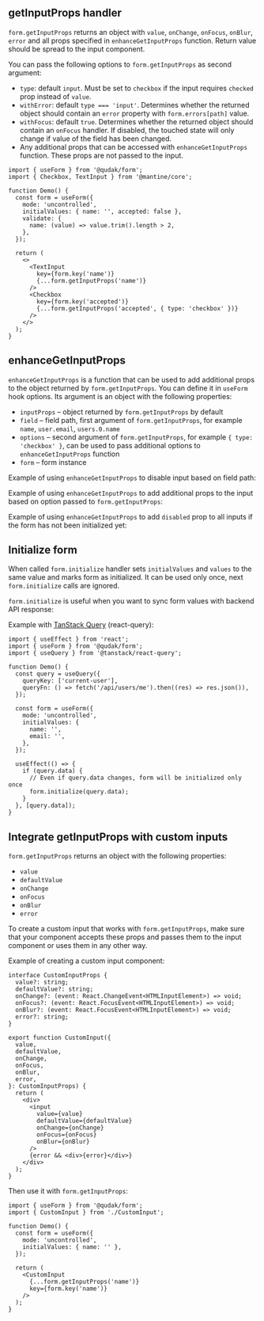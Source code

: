 

## getInputProps handler

`form.getInputProps` returns an object with `value`, `onChange`, `onFocus`, `onBlur`, `error`
and all props specified in `enhanceGetInputProps` function. Return value should be spread to the input component.

You can pass the following options to `form.getInputProps` as second argument:

- `type`: default `input`. Must be set to `checkbox` if the input requires `checked` prop instead of `value`.
- `withError`: default `type === 'input'`. Determines whether the returned object should contain an `error` property with
  `form.errors[path]` value.
- `withFocus`: default `true`. Determines whether the returned object should contain an `onFocus` handler. If disabled, the touched
  state will only change if value of the field has been changed.
- Any additional props that can be accessed with `enhanceGetInputProps` function. These props are not passed to the input.

```tsx
import { useForm } from '@qudak/form';
import { Checkbox, TextInput } from '@mantine/core';

function Demo() {
  const form = useForm({
    mode: 'uncontrolled',
    initialValues: { name: '', accepted: false },
    validate: {
      name: (value) => value.trim().length > 2,
    },
  });

  return (
    <>
      <TextInput
        key={form.key('name')}
        {...form.getInputProps('name')}
      />
      <Checkbox
        key={form.key('accepted')}
        {...form.getInputProps('accepted', { type: 'checkbox' })}
      />
    </>
  );
}
```

## enhanceGetInputProps

`enhanceGetInputProps` is a function that can be used to add additional props to the object returned by `form.getInputProps`.
You can define it in `useForm` hook options. Its argument is an object with the following properties:

- `inputProps` – object returned by `form.getInputProps` by default
- `field` – field path, first argument of `form.getInputProps`, for example `name`, `user.email`, `users.0.name`
- `options` – second argument of `form.getInputProps`, for example `{ type: 'checkbox' }`, can be used to pass additional
  options to `enhanceGetInputProps` function
- `form` – form instance

Example of using `enhanceGetInputProps` to disable input based on field path:

<Demo data={FormDemos.enhanceGetInputProps} />

Example of using `enhanceGetInputProps` to add additional props to the input based on option passed to `form.getInputProps`:

<Demo data={FormDemos.enhanceGetInputPropsOptions} />

Example of using `enhanceGetInputProps` to add `disabled` prop to all inputs if the form
has not been initialized yet:

<Demo data={FormDemos.enhanceGetInputPropsForm} />

## Initialize form

When called `form.initialize` handler sets `initialValues` and `values` to the same value
and marks form as initialized. It can be used only once, next `form.initialize` calls
are ignored.

`form.initialize` is useful when you want to sync form values with backend API response:

<Demo data={FormDemos.initialize} />

Example with [TanStack Query](https://tanstack.com/query/latest) (react-query):

```tsx
import { useEffect } from 'react';
import { useForm } from '@qudak/form';
import { useQuery } from '@tanstack/react-query';

function Demo() {
  const query = useQuery({
    queryKey: ['current-user'],
    queryFn: () => fetch('/api/users/me').then((res) => res.json()),
  });

  const form = useForm({
    mode: 'uncontrolled',
    initialValues: {
      name: '',
      email: '',
    },
  });

  useEffect(() => {
    if (query.data) {
      // Even if query.data changes, form will be initialized only once
      form.initialize(query.data);
    }
  }, [query.data]);
}
```

## Integrate getInputProps with custom inputs

`form.getInputProps` returns an object with the following properties:

- `value`
- `defaultValue`
- `onChange`
- `onFocus`
- `onBlur`
- `error`

To create a custom input that works with `form.getInputProps`, make sure that your component
accepts these props and passes them to the input component or uses them in any other way.

Example of creating a custom input component:

```tsx
interface CustomInputProps {
  value?: string;
  defaultValue?: string;
  onChange?: (event: React.ChangeEvent<HTMLInputElement>) => void;
  onFocus?: (event: React.FocusEvent<HTMLInputElement>) => void;
  onBlur?: (event: React.FocusEvent<HTMLInputElement>) => void;
  error?: string;
}

export function CustomInput({
  value,
  defaultValue,
  onChange,
  onFocus,
  onBlur,
  error,
}: CustomInputProps) {
  return (
    <div>
      <input
        value={value}
        defaultValue={defaultValue}
        onChange={onChange}
        onFocus={onFocus}
        onBlur={onBlur}
      />
      {error && <div>{error}</div>}
    </div>
  );
}
```

Then use it with `form.getInputProps`:

```tsx
import { useForm } from '@qudak/form';
import { CustomInput } from './CustomInput';

function Demo() {
  const form = useForm({
    mode: 'uncontrolled',
    initialValues: { name: '' },
  });

  return (
    <CustomInput
      {...form.getInputProps('name')}
      key={form.key('name')}
    />
  );
}
```

